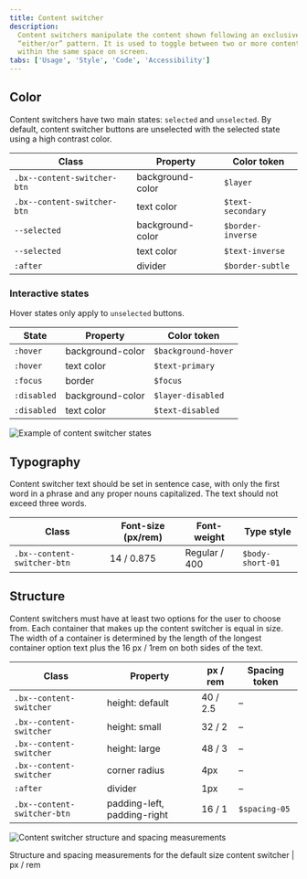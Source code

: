 ```yaml
---
title: Content switcher
description:
  Content switchers manipulate the content shown following an exclusive or
  “either/or” pattern. It is used to toggle between two or more content sections
  within the same space on screen.
tabs: ['Usage', 'Style', 'Code', 'Accessibility']
---
```


## Color

Content switchers have two main states: `selected` and `unselected`. By default,
content switcher buttons are unselected with the selected state using a high
contrast color.

| Class                       | Property         | Color token          |
| --------------------------- | ---------------- | -------------        | 
| `.bx--content-switcher-btn` | background-color | `$layer`             |
| `.bx--content-switcher-btn` | text color       | `$text-secondary`    |
| `--selected`                | background-color | `$border-inverse`    |
| `--selected`                | text color       | `$text-inverse`      |
| `:after`                    | divider          | `$border-subtle`     |

### Interactive states

Hover states only apply to `unselected` buttons.

| State       | Property         | Color token            |
| ----------- | ---------------- | --------------         |
| `:hover`    | background-color | `$background-hover`    |
| `:hover`    | text color       | `$text-primary`        |
| `:focus`    | border           | `$focus`               |
| `:disabled` | background-color | `$layer-disabled`      |
| `:disabled` | text color       | `$text-disabled`       |

<Row>
<Column colLg={8}>

![Example of content switcher states](images/content-switcher-style-color.png)

</Column>
</Row>

## Typography

Content switcher text should be set in sentence case, with only the first word
in a phrase and any proper nouns capitalized. The text should not exceed three
words.

| Class                       | Font-size (px/rem) | Font-weight   | Type style       |
| --------------------------- | ------------------ | ------------- | ---------------- |
| `.bx--content-switcher-btn` | 14 / 0.875         | Regular / 400 | `$body-short-01` |

## Structure

Content switchers must have at least two options for the user to choose from.
Each container that makes up the content switcher is equal in size. The width of
a container is determined by the length of the longest container option text
plus the 16 px / 1rem on both sides of the text.

| Class                       | Property                    | px / rem | Spacing token |
| --------------------------- | --------------------------- | -------- | ------------- |
| `.bx--content-switcher`     | height: default             | 40 / 2.5 | –             |
| `.bx--content-switcher`     | height: small               | 32 / 2   | –             |
| `.bx--content-switcher`     | height: large               | 48 / 3   | –             |
| `.bx--content-switcher`     | corner radius               | 4px      | –             |
| `:after`                    | divider                     | 1px      | –             |
| `.bx--content-switcher-btn` | padding-left, padding-right | 16 / 1   | `$spacing-05` |

<div className="image--fixed">

![Content switcher structure and spacing measurements](images/content-switcher-style-1.png)

</div>

<Caption>
  Structure and spacing measurements for the default size content switcher | px
  / rem
</Caption>
